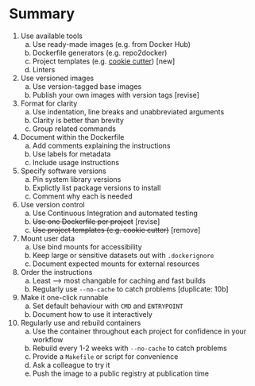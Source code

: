 Summary
=======

1. Use available tools
    a. Use ready-made images (e.g. from Docker Hub)
    b. Dockerfile generators (e.g. repo2docker)
    c. Project templates (e.g. [cookie cutter](https://github.com/cookiecutter/cookiecutter)) [new]
    d. Linters
2. Use versioned images
    a. Use version-tagged base images
    b. Publish your own images with version tags [revise]
3. Format for clarity
    a. Use indentation, line breaks and unabbreviated arguments
    b. Clarity is better than brevity
    c. Group related commands
4. Document within the Dockerfile
    a. Add comments explaining the instructions
    b. Use labels for metadata
    c. Include usage instructions
6. Specify software versions
    a. Pin system library versions
    b. Explictly list package versions to install
    c. Comment why each is needed
9. Use version control
    a. Use Continuous Integration and automated testing
    b. ~~Use one Dockerfile per project~~ [revise]
    c. ~~Use project templates (e.g. cookie cutter)~~ [remove]
7. Mount user data
    a. Use bind mounts for accessibility
    b. Keep large or sensitive datasets out with `.dockerignore`
    c. Document expected mounts for external resources
5. Order the instructions
    a. Least --> most changable for caching and fast builds
    b. Regularly use `--no-cache` to catch problems [duplicate: 10b]
8. Make it one-click runnable
    a. Set default behaviour with `CMD` and `ENTRYPOINT`
    b. Document how to use it interactively
10. Regularly use and rebuild containers
    a. Use the container throughout each project for confidence in your workflow
    b. Rebuild every 1-2 weeks with `--no-cache` to catch problems
    c. Provide a `Makefile` or script for convenience
    d. Ask a colleague to try it
    e. Push the image to a public registry at publication time
